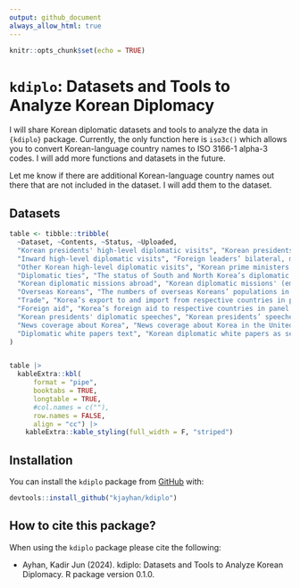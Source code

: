 ```yaml
---
output: github_document
always_allow_html: true
---
```


```r
knitr::opts_chunk$set(echo = TRUE)
```

# `kdiplo`: Datasets and Tools to Analyze Korean Diplomacy

<!-- badges: start -->

<!-- ## Downloads - GitHub (All Releases)
[![Github All Releases](https://img.shields.io/github/downloads/kjayhan/kdiplo/total)]()  

## Hits
[![HitCount](https://img.shields.io/jsdelivr/gh/hm/kjayhan/kdiplo)]()
[![R-CMD-check](https://github.com/kjayhan/kdiplo/actions/workflows/R-CMD-check.yaml/badge.svg)](https://github.com/kjayhan/kdiplo/actions/workflows/R-CMD-check.yaml) -->
<!-- badges: end -->

I will share Korean diplomatic datasets and tools to analyze the data in `{kdiplo}` package. Currently, the only function here is `iso3c()` which allows you to convert Korean-language country names to ISO 3166-1 alpha-3 codes. I will add more functions and datasets in the future.

Let me know if there are additional Korean-language country names out there that are not included in the dataset. I will add them to the dataset.


## Datasets

```r

table <- tibble::tribble(
  ~Dataset, ~Contents, ~Status, ~Uploaded,
  "Korean presidents' high-level diplomatic visits", "Korean presidents' bilateral, multilateral, and informal diplomatic visits between 1948 and 2023, details about the visits including dates, reasons, type of visit etc.", "Complete", "Coming soon",
  "Inward high-level diplomatic visits", "Foreign leaders’ bilateral, multilateral, and informal diplomatic visits to Korea between 2000 and 2023, details about the visits including dates, the visitor's office and status at home etc.", "Complete", "Coming soon",
  "Other Korean high-level diplomatic visits", "Korean prime ministers and foreign ministers' bilateral, multilateral, and informal diplomatic visits between 2000 and 2023", "Complete", "Coming soon",
  "Diplomatic ties", "The status of South and North Korea’s diplomatic ties with other countries in panel data format", "Complete", "Coming soon",
  "Korean diplomatic missions abroad", "Korean diplomatic missions' (embassies and consulates) geolocations", "Complete", "Coming soon",
  "Overseas Koreans", "The numbers of overseas Koreans’ populations in other countries in panel data format", "Complete", "Coming soon",
  "Trade", "Korea’s export to and import from respective countries in panel data format", "Complete", "Uploaded",
  "Foreign aid", "Korea’s foreign aid to respective countries in panel data format", "Complete", "Coming soon",
  "Korean presidents' diplomatic speeches", "Korean presidents’ speeches in diplomatic meetings in original language of the speech, official translations (if there is any), and make AI translation options based on user inquiry", "Pending funding", "Unavailable",
  "News coverage about Korea", "News coverage about Korea in the United States before, during, and after diplomatic visits", "Pending funding", "Unavailable",
  "Diplomatic white papers text", "Korean diplomatic white papers as searchable text corpus", "Pending funding", "Unavailable"
)


table |> 
  kableExtra::kbl(
      format = "pipe",
      booktabs = TRUE,
      longtable = TRUE,
      #col.names = c(""),
      row.names = FALSE,
      align = "cc") |>
    kableExtra::kable_styling(full_width = F, "striped") 
```


## Installation

You can install the `kdiplo` package from [GitHub](https://github.com/) with:

``` r
devtools::install_github("kjayhan/kdiplo")
```

## How to cite this package?

When using the `kdiplo` package please cite the following:

-   Ayhan, Kadir Jun (2024). kdiplo: Datasets and Tools to Analyze Korean Diplomacy. R package version 0.1.0.
